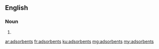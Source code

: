 ==English==

===Noun===
{{head|en}}

# {{plural of|adsorbent}}

[[ar:adsorbents]]
[[fr:adsorbents]]
[[ku:adsorbents]]
[[mg:adsorbents]]
[[my:adsorbents]]